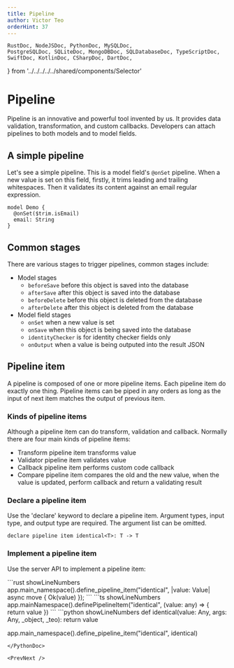```yaml
---
title: Pipeline
author: Victor Teo
orderHint: 37
---
```


    RustDoc, NodeJSDoc, PythonDoc, MySQLDoc,
    PostgreSQLDoc, SQLiteDoc, MongoDBDoc, SQLDatabaseDoc, TypeScriptDoc,
    SwiftDoc, KotlinDoc, CSharpDoc, DartDoc,
} from '../../../../../shared/components/Selector'

# Pipeline

Pipeline is an innovative and powerful tool invented by us. It provides data 
validation, transformation, and custom callbacks. Developers can attach 
pipelines to both models and to model fields.

## A simple pipeline

Let's see a simple pipeline. This is a model field's `@onSet` pipeline. When a 
new value is set on this field, firstly, it trims leading and trailing 
whitespaces. Then it validates its content against an email regular expression.

```teo showLineNumbers
model Demo {
  @onSet($trim.isEmail)
  email: String
}
```

## Common stages

There are various stages to trigger pipelines, common stages include:

* Model stages
  * `beforeSave` before this object is saved into the database
  * `afterSave` after this object is saved into the database
  * `beforeDelete` before this object is deleted from the database
  * `afterDelete` after this object is deleted from the database
* Model field stages
  * `onSet` when a new value is set
  * `onSave` when this object is being saved into the database
  * `identityChecker` is for identity checker fields only
  * `onOutput` when a value is being outputed into the result JSON

## Pipeline item

A pipeline is composed of one or more pipeline items. Each pipeline item do
exactly one thing. Pipeline items can be piped in any orders as long as the
input of next item matches the output of previous item.

### Kinds of pipeline items

Although a pipeline item can do transform, validation and callback. Normally
there are four main kinds of pipeline items:

* Transform pipeline item transforms value
* Validator pipeline item validates value
* Callback pipeline item performs custom code callback
* Compare pipeline item compares the old and the new value, when the value is
updated, perform callback and return a validating result

### Declare a pipeline item

Use the 'declare' keyword to declare a pipeline item. Argument types, input
type, and output type are required. The argument list can be omitted.

```teo
declare pipeline item identical<T>: T -> T
```

### Implement a pipeline item

Use the server API to implement a pipeline item:

<RustDoc>
```rust showLineNumbers
app.main_namespace().define_pipeline_item("identical", |value: Value| async move {
  Ok(value)
});
```
</RustDoc>
<NodeJSDoc>
```ts showLineNumbers
app.mainNamespace().definePipelineItem("identical", (value: any) => {
  return value
})
```
</NodeJSDoc>
<PythonDoc>
```python showLineNumbers
def identical(value: Any, args: Any, _object, _teo):
  return value

app.main_namespace().define_pipeline_item("identical", identical)
```
</PythonDoc>

<PrevNext />
